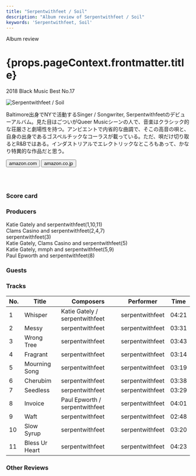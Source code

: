 ```yaml
---
title: "Serpentwithfeet / Soil"
description: "Album review of Serpentwithfeet / Soil"
keywords: 'Serpentwithfeet, Soil'
---
```





<p className="largeP">Album review</p>
<h1 className="h1--no--margin">{props.pageContext.frontmatter.title}</h1>
<p className="largeP"><Link to="/best50/2018/">2018 Black Music Best No.17</Link></p>

<Row  className="image-card-group">
	<Column colMd={3} colLg={4} noGutterMdLeft="">
       <ImageCard>

![Serpentwithfeet / Soil](../../images/cd/serpentwithfeet1L.jpg) 

</ImageCard>
	</Column>
	<Column colMd={4} colLg={8} noGutterMdLeft="">
	<p>
	Baltimore出身でNYで活動するSinger / Songwriter, Serpentwithfeetのデビューアルバム。見た目はごついがQueer Musicシーンの人で、音楽はクラシック的な荘厳さと劇場性を持つ。アンビエントで内省的な曲調で、そこの高音の唄と、自身の出身であるゴスペルチックなコーラスが載っている。ただ、唄だけ切り取るとR&Bではある。インダストリアルでエレクトリックなところもあって、かなり特異的な作品だと思う。
	</p>
	<div>
	  <Button className="button-right-mergin"  href="https://amzn.to/3egU0xM" renderIcon={ArrowUpRight} size='sm' kind='primary'>
      amazon.com
    </Button>
    <Button className="button-right-mergin"  href="https://amzn.to/2NekzrF" renderIcon={ArrowUpRight} size='sm' kind='secondary'>
      amazon.co.jp
    </Button>
	</div>
	<a style="display:inline-block;overflow:hidden;background:url(https://linkmaker.itunes.apple.com/ja-jp/lockup.svg?releaseDate=2018-06-08&kind=album&bubble=apple_music&style=mono-black) no-repeat;width:180px;height:45px;" href="https://geo.music.apple.com/jp/album/soil/1352429003?mt=1&app=music&ls=1&at=11lcug"></a>
	</Column>
</Row>
<Row >
	<Column colMd={4} colLg={4} noGutterMdLeft="">
<div>
    <h3>Score card</h3>
	<SliderJS1 value="5" />
    <SliderJS2 value="1" />
	<SliderJS3 value="2" />
    <SliderJS4 value="8" />
</div>
</Column>
<Column colMd={8} colLg={8} noGutterMdLeft="">
<div>
<h3>Producers</h3>
<p>
Katie Gately and serpentwithfeet(1,10,11)
<br/>Clams Casino and serpentwithfeet(2,4,7)
<br/>serpentwithfeet(3)
<br/>Katie Gately, Clams Casino and serpentwithfeet(5)
<br/>Katie Gately, mmph and serpentwithfeet(5,9)
<br/>Paul Epworth and serpentwithfeet(8)
</p>
<h3>Guests</h3>
<p>
</p>
</div>
</Column>
</Row>

<h3>Tracks</h3>

| No. |	 Title         | Composers                    	| Performer       |	 Time |
| --- |	-------------- | ------------------------------ | --------------- |	----- |
| 1	  |	Whisper        | Katie Gately / serpentwithfeet	| serpentwithfeet |	04:21 |
| 2	  |	Messy          | serpentwithfeet               	| serpentwithfeet |	03:31 |
| 3	  |	Wrong Tree     | serpentwithfeet               	| serpentwithfeet |	03:43 |
| 4	  |	Fragrant       | serpentwithfeet               	| serpentwithfeet |	03:14 |
| 5	  |	Mourning Song  | serpentwithfeet               	| serpentwithfeet |	03:19 |
| 6	  |	Cherubim       | serpentwithfeet               	| serpentwithfeet |	03:38 |
| 7	  |	Seedless       | serpentwithfeet               	| serpentwithfeet |	03:29 |
| 8	  |	Invoice        | Paul Epworth / serpentwithfeet	| serpentwithfeet |	04:01 |
| 9	  |	Waft           | serpentwithfeet               	| serpentwithfeet |	02:48 |
| 10  |	Slow Syrup     | serpentwithfeet               	| serpentwithfeet |	03:20 |
| 11  |	Bless Ur Heart | serpentwithfeet               	| serpentwithfeet |	04:23 |

<h3>Other Reviews</h3>

<Row>
  <Column colMd={3} colLg={3} noGutterMdLeft>
    <Review1 />
  </Column>
</Row>